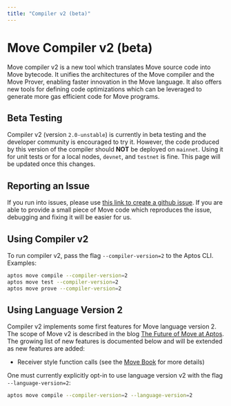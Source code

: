 ```yaml
---
title: "Compiler v2 (beta)"
---
```


# Move Compiler v2 (beta)

Move compiler v2 is a new tool which translates Move source code into Move bytecode. It unifies the architectures of the Move compiler and the Move Prover, enabling faster innovation in the Move language. It also offers new tools for defining code optimizations which can be leveraged to generate more gas efficient code for Move programs.

## Beta Testing

Compiler v2 (version `2.0-unstable`) is currently in beta testing and the developer community is encouraged to try it. However, the code produced by this version of the compiler should **NOT** be deployed on `mainnet`. Using it for unit tests or for a local nodes, `devnet`, and `testnet` is fine. This page will be updated once this changes.

## Reporting an Issue

If you run into issues, please use [this link to create a github issue][bug]. If you are able to provide a small piece of Move code which reproduces the issue, debugging and fixing it will be easier for us.

[bug]: https://github.com/aptos-labs/aptos-core/issues/new?title=[compiler-v2]%20%3CPLEASE%20NAME%20IT%3E&body=%3CPLEASE%20DESCRIBE%20IT%3E&labels=compiler-v2&projects=aptos-labs/16

## Using Compiler v2

To run compiler v2, pass the flag `--compiler-version=2` to the Aptos CLI. Examples:

```bash filename="Terminal"
aptos move compile --compiler-version=2
aptos move test --compiler-version=2
aptos move prove --compiler-version=2
```

## Using Language Version 2

Compiler v2 implements some first features for Move language version 2. The scope of Move v2 is described in the blog [The Future of Move at Aptos](https://medium.com/aptoslabs/the-future-of-move-at-aptos-17d0656dcc31). The growing list of new features is documented below and will be extended as new features are added:

- Receiver style function calls (see the [Move Book](./book/functions.mdx) for more details)

One must currently explicitly opt-in to use language version v2 with the flag `--language-version=2`:

```bash filename="Terminal"
aptos move compile --compiler-version=2 --language-version=2
```
